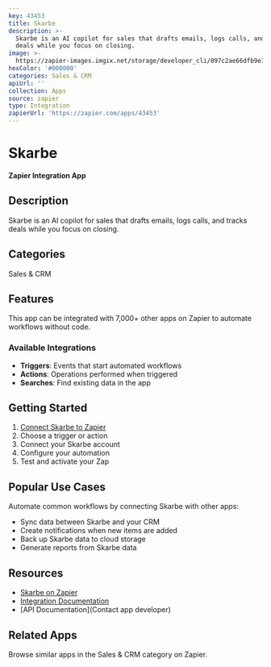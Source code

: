 ```yaml
---
key: 43453
title: Skarbe
description: >-
  Skarbe is an AI copilot for sales that drafts emails, logs calls, and tracks
  deals while you focus on closing.
image: >-
  https://zapier-images.imgix.net/storage/developer_cli/097c2ae66dfb9e7733dea0c8209d78e7_2.png?auto=format%2Ccompress&ixlib=python-3.0.0&q=50
hexColor: '#000000'
categories: Sales & CRM
apiUrl: ''
collection: Apps
source: zapier
type: Integration
zapierUrl: 'https://zapier.com/apps/43453'
---
```

# Skarbe

**Zapier Integration App**

## Description

Skarbe is an AI copilot for sales that drafts emails, logs calls, and tracks deals while you focus on closing.

## Categories

Sales & CRM

## Features

This app can be integrated with 7,000+ other apps on Zapier to automate workflows without code.

### Available Integrations

- **Triggers**: Events that start automated workflows
- **Actions**: Operations performed when triggered
- **Searches**: Find existing data in the app

## Getting Started

1. [Connect Skarbe to Zapier](https://zapier.com/apps/43453)
2. Choose a trigger or action
3. Connect your Skarbe account
4. Configure your automation
5. Test and activate your Zap

## Popular Use Cases

Automate common workflows by connecting Skarbe with other apps:

- Sync data between Skarbe and your CRM
- Create notifications when new items are added
- Back up Skarbe data to cloud storage
- Generate reports from Skarbe data

## Resources

- [Skarbe on Zapier](https://zapier.com/apps/43453)
- [Integration Documentation](https://zapier.com/apps/43453/integrations)
- [API Documentation](Contact app developer)

## Related Apps

Browse similar apps in the Sales & CRM category on Zapier.
